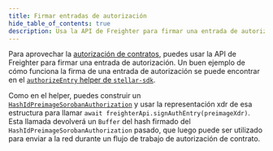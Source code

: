 ```yaml
---
title: Firmar entradas de autorización
hide_table_of_contents: true
description: Usa la API de Freighter para firmar una entrada de autorización
---
```


Para aprovechar la [autorización de contratos](../../../learn/fundamentals/contract-development/authorization.mdx), puedes usar la API de Freighter para firmar una entrada de autorización. Un buen ejemplo de cómo funciona la firma de una entrada de autorización se puede encontrar en el [`authorizeEntry` helper de `stellar-sdk`](https://github.com/stellar/js-stellar-base/blob/e3d6fc3351e7d242b374c7c6057668366364a279/src/auth.js#L97).

Como en el helper, puedes construir un [`HashIdPreimageSorobanAuthorization`](https://github.com/stellar/js-stellar-base/blob/a9567e5843760bfb6a8b786592046aee4c9d38b2/types/next.d.ts#L6895) y usar la representación xdr de esa estructura para llamar `await freighterApi.signAuthEntry(preimageXdr)`. Esta llamada devolverá un `Buffer` del hash firmado del `HashIdPreimageSorobanAuthorization` pasado, que luego puede ser utilizado para enviar a la red durante un flujo de trabajo de autorización de contrato.
